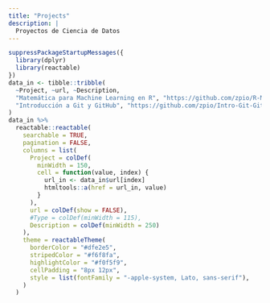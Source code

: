 ```yaml
---
title: "Projects"
description: |
  Proyectos de Ciencia de Datos
---
```


```r
suppressPackageStartupMessages({
  library(dplyr)
  library(reactable)
})
data_in <- tibble::tribble(
  ~Project, ~url, ~Description,
  "Matemática para Machine Learning en R", "https://github.com/zpio/R-Math-Machine-Learning", "Apuntes de Algebra Lineal y Cálculo en R",
  "Introducción a Git y GitHub", "https://github.com/zpio/Intro-Git-GitHub", "Apuntes Introductorio de Git y GitHub"
) 
data_in %>%
  reactable::reactable(
    searchable = TRUE,
    pagination = FALSE,
    columns = list(
      Project = colDef(
        minWidth = 150,
        cell = function(value, index) {
          url_in <- data_in$url[index]
          htmltools::a(href = url_in, value)
        }
      ),
      url = colDef(show = FALSE),
      #Type = colDef(minWidth = 115),
      Description = colDef(minWidth = 250)
    ),
    theme = reactableTheme(
      borderColor = "#dfe2e5",
      stripedColor = "#f6f8fa",
      highlightColor = "#f0f5f9",
      cellPadding = "8px 12px",
      style = list(fontFamily = "-apple-system, Lato, sans-serif"),
    )
  )
```









